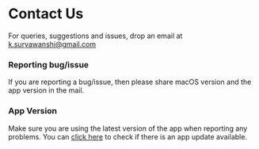 # Contact Us

For queries, suggestions and issues, drop an email at k.suryawanshi@gmail.com

### Reporting bug/issue
If you are reporting a bug/issue, then please share macOS version and the app version in the mail.

### App Version
Make sure you are using the latest version of the app when reporting any problems.
You can [click here](macappstore://itunes.apple.com/app/id1472935217?pt=109796802&ct=website-download-button&mt=8) to check if there is an app update available.
